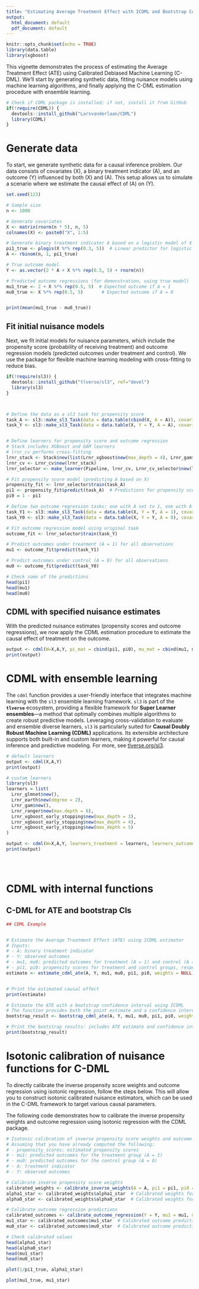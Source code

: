 ```yaml
---
title: "Estimating Average Treatment Effect with ICDML and Bootstrap Confidence Intervals"
output:
  html_document: default
  pdf_document: default
---
```


```r
knitr::opts_chunk$set(echo = TRUE)
library(data.table)
library(xgboost)
```



This vignette demonstrates the process of estimating the Average Treatment Effect (ATE) using Calibrated Debiased Machine Learning (C-DML). We'll start by generating synthetic data, fitting nuisance models using machine learning algorithms, and finally applying the C-DML estimation procedure with ensemble learning.


```r
# Check if CDML package is installed; if not, install it from GitHub
if(!require(CDML)) {
  devtools::install_github("Larsvanderlaan/CDML")
  library(CDML)
}

```

# Generate data

To start, we generate synthetic data for a causal inference problem. Our data consists of covariates \(X\), a binary treatment indicator \(A\), and an outcome \(Y\) influenced by both \(X\) and \(A\). This setup allows us to simulate a scenario where we estimate the causal effect of \(A\) on \(Y\).



```r
set.seed(123)

# Sample size
n <- 1000

# Generate covariates
X <- matrix(rnorm(n * 5), n, 5)
colnames(X) <- paste0("X", 1:5)

# Generate binary treatment indicator A based on a logistic model of X
pi1_true <- plogis(X %*% rep(0.3, 5))  # Linear predictor for logistic model
A <- rbinom(n, 1, pi1_true)

# True outcome model
Y <- as.vector(2 * A + X %*% rep(0.5, 5) + rnorm(n))

# Predicted outcome regressions (for demonstration, using true model)
mu1_true <- 2 + X %*% rep(0.5, 5)  # Expected outcome if A = 1
mu0_true <- X %*% rep(0.5, 5)       # Expected outcome if A = 0


print(mean(mu1_true - mu0_true))
```

## Fit initial nuisance models 

Next, we fit initial models for nuisance parameters, which include the propensity score (probability of receiving treatment) and outcome regression models (predicted outcomes under treatment and control). We use the \texttt{sl3} package for flexible machine learning modeling with cross-fitting to reduce bias.



```r
if(!require(sl3)) {
  devtools::install_github("tlverse/sl3", ref="devel")
  library(sl3)
}



# Define the data as a sl3 task for propensity score
task_A <- sl3::make_sl3_Task(data = data.table(cbind(X, A = A)), covariates = colnames(X), outcome = "A", outcome_type = "binomial")
task_Y <- sl3::make_sl3_Task(data = data.table(X, Y = Y, A = A), covariates = c(colnames(X), "A"), outcome = "Y", outcome_type = "continuous")


# Define learners for propensity score and outcome regression
# Stack includes XGBoost and GAM learners
# lrnr_cv performs cross-fitting
lrnr_stack <- Stack$new(list(Lrnr_xgboost$new(max_depth = 4), Lrnr_gam$new()))
lrnr_cv <- Lrnr_cv$new(lrnr_stack)
lrnr_selector <- make_learner(Pipeline, lrnr_cv, Lrnr_cv_selector$new(loss_squared_error))

# Fit propensity score model (predicting A based on X)
propensity_fit <- lrnr_selector$train(task_A)
pi1 <- propensity_fit$predict(task_A)  # Predictions for propensity scores
pi0 = 1 - pi1

# Define two outcome regression tasks: one with A set to 1, one with A set to 0
task_Y1 <- sl3::make_sl3_Task(data = data.table(X, Y = Y, A = 1), covariates = c(colnames(X), "A"), outcome = "Y", outcome_type = "continuous")
task_Y0 <- sl3::make_sl3_Task(data = data.table(X, Y = Y, A = 0), covariates = c(colnames(X), "A"), outcome = "Y", outcome_type = "continuous")

# Fit outcome regression model using original task
outcome_fit <- lrnr_selector$train(task_Y)

# Predict outcomes under treatment (A = 1) for all observations
mu1 <- outcome_fit$predict(task_Y1)

# Predict outcomes under control (A = 0) for all observations
mu0 <- outcome_fit$predict(task_Y0)

# Check some of the predictions
head(pi1)
head(mu1)
head(mu0)


```

## CDML with specified nuisance estimates

With the predicted nuisance estimates (propensity scores and outcome regressions), we now apply the CDML estimation procedure to estimate the causal effect of treatment on the outcome.


```r

output <- cdml(W=X,A,Y, pi_mat = cbind(pi1, pi0), mu_mat = cbind(mu1, mu0))
print(output)

```



# CDML with ensemble learning

The `cdml` function provides a user-friendly interface that integrates machine learning with the `sl3` ensemble learning framework. `sl3` is part of the **`tlverse`** ecosystem, providing a flexible framework for **Super Learner ensembles**—a method that optimally combines multiple algorithms to create robust predictive models. Leveraging cross-validation to evaluate and ensemble diverse learners, `sl3` is particularly suited for **Causal Doubly Robust Machine Learning (CDML)** applications. Its extensible architecture supports both built-in and custom learners, making it powerful for causal inference and predictive modeling. For more, see [tlverse.org/sl3](https://tlverse.org/sl3/).



```r

# default learners
output <- cdml(X,A,Y)
print(output)

# custom learners
library(sl3)
learners = list(
  Lrnr_glmnet$new(),
  Lrnr_earth$new(degree = 2),
  Lrnr_gam$new(),
  Lrnr_ranger$new(max.depth = 8),
  Lrnr_xgboost_early_stopping$new(max_depth = 3),
  Lrnr_xgboost_early_stopping$new(max_depth = 4),
  Lrnr_xgboost_early_stopping$new(max_depth = 5)
)

output <- cdml(W=X,A,Y, learners_treatment = learners, learners_outcome = learners)
print(output)


 

```



# CDML with internal functions

 


## C-DML for ATE and bootstrap CIs

```r
## CDML Example


# Estimate the Average Treatment Effect (ATE) using ICDML estimator
# Inputs: 
# - A: binary treatment indicator
# - Y: observed outcomes
# - mu1, mu0: predicted outcomes for treatment (A = 1) and control (A = 0)
# - pi1, pi0: propensity scores for treatment and control groups, respectively
estimate <- estimate_cdml_ate(A, Y, mu1, mu0, pi1, pi0, weights = NULL) 


# Print the estimated causal effect
print(estimate)

# Estimate the ATE with a bootstrap confidence interval using ICDML
# The function provides both the point estimate and a confidence interval
bootstrap_result <- bootstrap_cdml_ate(A, Y, mu1, mu0, pi1, pi0, weights = NULL) 

# Print the bootstrap results: includes ATE estimate and confidence interval
print(bootstrap_result)


```



# Isotonic calibration of nuisance functions for C-DML


To directly calibrate the inverse propensity score weights and outcome regression using isotonic regression, follow the steps below. This will allow you to construct isotonic calibrated nuisance estimators, which can be used in the C-DML framework to target various causal parameters.


The following code demonstrates how to calibrate the inverse propensity weights and outcome regression using isotonic regression with the CDML package.


```r

# Isotonic calibration of inverse propensity score weights and outcome regression
# Assuming that you have already computed the following:
# - propensity_scores: estimated propensity scores
# - mu1: predicted outcomes for the treatment group (A = 1)
# - mu0: predicted outcomes for the control group (A = 0)
# - A: treatment indicator
# - Y: observed outcomes

# Calibrate inverse propensity score weights
calibrated_weights <- calibrate_inverse_weights(A = A, pi1 = pi1, pi0 = pi0)
alpha1_star <- calibrated_weights$alpha1_star  # Calibrated weights for treatment group
alpha0_star <- calibrated_weights$alpha0_star  # Calibrated weights for control group

# Calibrate outcome regression predictions
calibrated_outcomes <- calibrate_outcome_regression(Y = Y, mu1 = mu1, mu0 = mu0, A = A)
mu1_star <- calibrated_outcomes$mu1_star  # Calibrated outcome predictions for treatment group
mu0_star <- calibrated_outcomes$mu0_star  # Calibrated outcome predictions for control group

# Check calibrated values
head(alpha1_star)
head(alpha0_star)
head(mu1_star)
head(mu0_star)

plot(1/pi1_true, alpha1_star)

plot(mu1_true, mu1_star)
```
 
